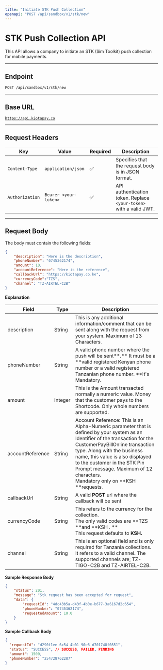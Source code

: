 ```yaml
---
title: "Initiate STK Push Collection"
openapi: "POST /api/sandbox/v1/stk/new"
---
```


# STK Push Collection API

This API allows a company to initiate an STK (Sim Toolkit) push collection for mobile payments.

---

## **Endpoint**

`POST /api/sandbox/v1/stk/new`

---

## **Base URL**

[`https://api.kiotapay.co`](https://api.kiotapay.co)

---

## **Request Headers**

| Key             | Value                 | Required | Description                                                        |
| --------------- | --------------------- | -------- | ------------------------------------------------------------------ |
| `Content-Type`  | `application/json`    | ✅        | Specifies that the request body is in JSON format.                 |
| `Authorization` | `Bearer <your-token>` | ✅        | API authentication token. Replace `<your-token>` with a valid JWT. |

---

## **Request Body**

The body must contain the following fields:

```json
{
    "description": "Here is the description",
    "phoneNumber": "0745362174",
    "amount": 10,
    "accountReference": "Here is the reference",
    "callbackUrl": "https://kiotapay.co.ke",
	"currencyCode":"TZS",
    "channel": "TZ-AIRTEL-C2B"
}
```

**Explanation**

| Field            | Type    | Description                                                                                                                                                                                                                                                                                                                                             |
| ---------------- | ------- | ------------------------------------------------------------------------------------------------------------------------------------------------------------------------------------------------------------------------------------------------------------------------------------------------------------------------------------------------------- |
| description      | String  | This is any additional information/comment that can be sent along with the request from your system. Maximum of 13 Characters.                                                                                                                                                                                                                          |
| phoneNumber      | String  | A valid phone number where the push will be sent**.**  It must  be a **valid registered  Kenyan phone number or a valid registered Tanzanian phone number. **It's Mandatory.                                                                                                                                                                            |
| amount           | Integer | This is the Amount transacted normally a numeric value. Money that the customer pays to the Shortcode. Only whole numbers are supported.                                                                                                                                                                                                                |
| accountReference | String  | Account Reference: This is an Alpha-Numeric parameter that is defined by your system as an Identifier of the transaction for the CustomerPayBillOnline transaction type. Along with the business name, this value is also displayed to the customer in the STK Pin Prompt message. Maximum of 12 characters.<br />Mandatory only on  **KSH  **requests. |
| callbackUrl      | String  | A valid **POST**  url where the callback will be sent                                                                                                                                                                                                                                                                                                   |
| currencyCode     | String  | This refers to the currency for the collection.<br />The only valid codes are  **TZS  **and  **KSH . **<br />This request defaults to **KSH.**                                                                                                                                                                                                          |
| channel          | String  | This is an optional field and is only required for Tanzania collections.<br />It refers to a valid channel. The supported channels are; TZ-TIGO-C2B and TZ-AIRTEL-C2B.                                                                                                                                                                                  |

__Sample Response Body__

```json
{
    "status": 201,
    "message": "Stk request has been accepted for request",
    "data": {
        "requestId": "4dc43b5a-d43f-4b0e-b677-3a6167d2c654",
        "phoneNumber": "0745362174",
        "requestedAmount": 10.0
    }
}
```

**Sample Callback Body**

```json
{
  "requestId": "d290f1ee-6c54-4b01-90e6-d701748f0851",
  "status": "SUCCESS", // SUCCESS, FAILED, PENDING
  "amount": 1500,
  "phoneNumber": "254728762287"
}
```